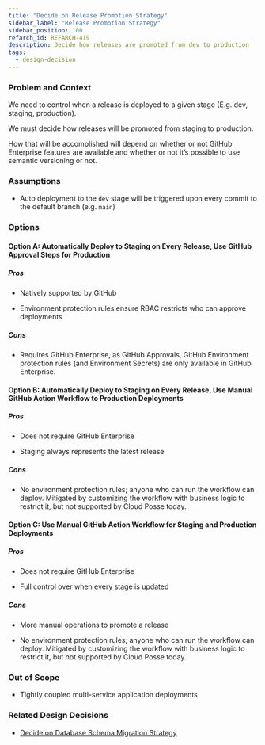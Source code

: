 ```yaml
---
title: "Decide on Release Promotion Strategy"
sidebar_label: "Release Promotion Strategy"
sidebar_position: 100
refarch_id: REFARCH-419
description: Decide how releases are promoted from dev to production
tags:
  - design-decision
---
```



### Problem and Context

We need to control when a release is deployed to a given stage (E.g. dev, staging, production).

We must decide how releases will be promoted from staging to production.

How that will be accomplished will depend on whether or not GitHub Enterprise features are available and whether or not it’s possible to use semantic versioning or not.

### Assumptions

- Auto deployment to the `dev` stage will be triggered upon every commit to the default branch (e.g. `main`)

### Options

#### Option A: Automatically Deploy to Staging on Every Release, Use GitHub Approval Steps for Production

##### Pros

- Natively supported by GitHub

- Environment protection rules ensure RBAC restricts who can approve deployments

##### Cons

- Requires GitHub Enterprise, as GitHub Approvals, GitHub Environment protection rules (and Environment Secrets) are only available in GitHub Enterprise.

#### Option B: Automatically Deploy to Staging on Every Release, Use Manual GitHub Action Workflow to Production Deployments

##### Pros

- Does not require GitHub Enterprise

- Staging always represents the latest release

##### Cons

- No environment protection rules; anyone who can run the workflow can deploy. Mitigated by customizing the workflow with business logic to restrict it, but not supported by Cloud Posse today.

#### Option C: Use Manual GitHub Action Workflow for Staging and Production Deployments

##### Pros

- Does not require GitHub Enterprise

- Full control over when every stage is updated

##### Cons

- More manual operations to promote a release

- No environment protection rules; anyone who can run the workflow can deploy. Mitigated by customizing the workflow with business logic to restrict it, but not supported by Cloud Posse today.

### Out of Scope

- Tightly coupled multi-service application deployments

### Related Design Decisions

- [Decide on Database Schema Migration Strategy](/layers/data/design-decisions/decide-on-database-schema-migration-strategy)
